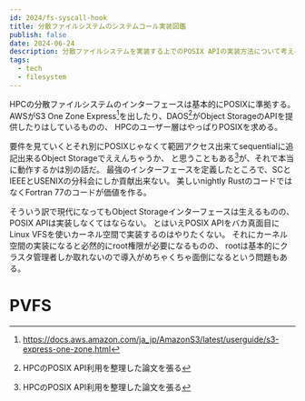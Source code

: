 ```yaml
---
id: 2024/fs-syscall-hook
title: 分散ファイルシステムのシステムコール実装図鑑
publish: false
date: 2024-06-24
description: 分散ファイルシステムを実装する上でのPOSIX APIの実装方法について考える。FUSE、LD_PRELOAD hook、VFS、それぞれの利点と欠点、最近の流行り。
tags:
  - tech
  - filesystem
---
```


HPCの分散ファイルシステムのインターフェースは基本的にPOSIXに準拠する。
AWSがS3 One Zone Express[^1]を出したり、DAOS[^2]がObject StorageのAPIを提供したりはしているものの、
HPCのユーザー層はやっぱりPOSIXを求める。

要件を見ていくとそれ別にPOSIXじゃなくて範囲アクセス出来てsequentialに追記出来るObject Storageでええんちゃうか、
と思うこともある[^2]が、それで本当に動作するかは別の話だ。
最強のインターフェースを定義したところで、SCとIEEEとUSENIXの分科会にしか貢献出来ない。
美しいnightly RustのコードではなくFortran 77のコードが価値を作る。

そういう訳で現代になってもObject Storageインターフェースは生えるものの、
POSIX APIは実装しなくてはならない。
とはいえPOSIX APIをバカ真面目にLinux VFSを使いカーネル空間で実装するのはやりたくない。
それにカーネル空間の実装になると必然的にroot権限が必要になるものの、
rootは基本的にクラスタ管理者しか取れないので導入がめちゃくちゃ面倒になるという問題もある。

# PVFS

[^1]: https://docs.aws.amazon.com/ja_jp/AmazonS3/latest/userguide/s3-express-one-zone.html

[^2]: HPCのPOSIX API利用を整理した論文を張る
